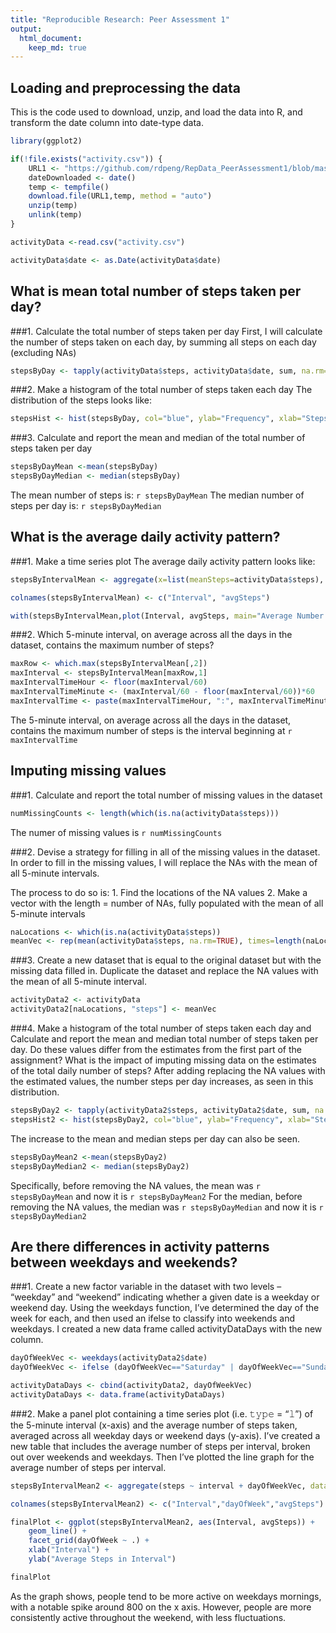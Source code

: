 ```yaml
---
title: "Reproducible Research: Peer Assessment 1"
output: 
  html_document:
    keep_md: true
---
```



## Loading and preprocessing the data
This is the code used to download, unzip, and load the data into R, and transform the date column into date-type data.
```r

library(ggplot2)

if(!file.exists("activity.csv")) {
	URL1 <- "https://github.com/rdpeng/RepData_PeerAssessment1/blob/master/activity.zip?raw=true"
	dateDownloaded <- date()
	temp <- tempfile()
	download.file(URL1,temp, method = "auto")
	unzip(temp)
	unlink(temp)
}

activityData <-read.csv("activity.csv")

activityData$date <- as.Date(activityData$date)
```

## What is mean total number of steps taken per day?
###1. Calculate the total number of steps taken per day
First, I will calculate the number of steps taken on each day, by summing all steps on each day (excluding NAs)
```r
stepsByDay <- tapply(activityData$steps, activityData$date, sum, na.rm=TRUE)
```

###2. Make a histogram of the total number of steps taken each day
The distribution of the steps looks like:
```r
stepsHist <- hist(stepsByDay, col="blue", ylab="Frequency", xlab="Steps per Day", main="Histogram of Steps")
```

###3. Calculate and report the mean and median of the total number of steps taken per day
```r
stepsByDayMean <-mean(stepsByDay)
stepsByDayMedian <- median(stepsByDay)
```
The mean number of steps is: `r stepsByDayMean`
The median number of steps per day is: `r stepsByDayMedian`

## What is the average daily activity pattern?
###1. Make a time series plot
The average daily activity pattern looks like:
```r
stepsByIntervalMean <- aggregate(x=list(meanSteps=activityData$steps), by=list(interval=activityData$interval), FUN=mean, na.rm=TRUE)

colnames(stepsByIntervalMean) <- c("Interval", "avgSteps")

with(stepsByIntervalMean,plot(Interval, avgSteps, main="Average Number of Steps \n Taken During 5 Minute Intervals", ylab="Average Steps in Interval", type="l"))
```

###2. Which 5-minute interval, on average across all the days in the dataset, contains the maximum number of steps?
```r
maxRow <- which.max(stepsByIntervalMean[,2])
maxInterval <- stepsByIntervalMean[maxRow,1]
maxIntervalTimeHour <- floor(maxInterval/60)
maxIntervalTimeMinute <- (maxInterval/60 - floor(maxInterval/60))*60
maxIntervalTime <- paste(maxIntervalTimeHour, ":", maxIntervalTimeMinute, sep="")
```
The 5-minute interval, on average across all the days in the dataset, contains the maximum number of steps is the interval beginning at `r maxIntervalTime`

## Imputing missing values
###1. Calculate and report the total number of missing values in the dataset
```r
numMissingCounts <- length(which(is.na(activityData$steps)))
```
The numer of missing values is `r numMissingCounts`

###2. Devise a strategy for filling in all of the missing values in the dataset.
In order to fill in the missing values, I will replace the NAs with the mean of all 5-minute intervals.

The process to do so is: 
1. Find the locations of the NA values
2. Make a vector with the length = number of NAs, fully populated with the mean of all 5-minute intervals
```r
naLocations <- which(is.na(activityData$steps))
meanVec <- rep(mean(activityData$steps, na.rm=TRUE), times=length(naLocations))
```

###3. Create a new dataset that is equal to the original dataset but with the missing data filled in.
Duplicate the dataset and replace the NA values with the mean of all 5-minute interval.
```r
activityData2 <- activityData
activityData2[naLocations, "steps"] <- meanVec
```

###4. Make a histogram of the total number of steps taken each day and Calculate and report the mean and median total number of steps taken per day. Do these values differ from the estimates from the first part of the assignment? What is the impact of imputing missing data on the estimates of the total daily number of steps?
After adding replacing the NA values with the estimated values, the number steps per day increases, as seen in this distribution.
```r
stepsByDay2 <- tapply(activityData2$steps, activityData2$date, sum, na.rm=TRUE)
stepsHist2 <- hist(stepsByDay2, col="blue", ylab="Frequency", xlab="Steps per Day", main="Histogram of Steps \n (NAs Altered)")
```

The increase to the mean and median steps per day can also be seen.
```r
stepsByDayMean2 <-mean(stepsByDay2)
stepsByDayMedian2 <- median(stepsByDay2)
```

Specifically, before removing the NA values, the mean was `r stepsByDayMean` and now it is `r stepsByDayMean2`
For the median, before removing the NA values, the median was `r stepsByDayMedian` and now it is `r stepsByDayMedian2`

## Are there differences in activity patterns between weekdays and weekends?

###1. Create a new factor variable in the dataset with two levels – “weekday” and “weekend” indicating whether a given date is a weekday or weekend day.
Using the weekdays function, I've determined the day of the week for each, and then used an ifelse to classify into weekends and weekdays. I created a new data frame called activityDataDays with the new column.
```r
dayOfWeekVec <- weekdays(activityData2$date)
dayOfWeekVec <- ifelse (dayOfWeekVec=="Saturday" | dayOfWeekVec=="Sunday","Weekend","Weekday")

activityDataDays <- cbind(activityData2, dayOfWeekVec)
activityDataDays <- data.frame(activityDataDays)
```

###2. Make a panel plot containing a time series plot (i.e. 𝚝𝚢𝚙𝚎 = "𝚕") of the 5-minute interval (x-axis) and the average number of steps taken, averaged across all weekday days or weekend days (y-axis).
I've created a new table that includes the average number of steps per interval, broken out over weekends and weekdays. Then I've plotted the line graph for the average number of steps per interval.
```r
stepsByIntervalMean2 <- aggregate(steps ~ interval + dayOfWeekVec, data=activityDataDays, mean)

colnames(stepsByIntervalMean2) <- c("Interval","dayOfWeek","avgSteps")

finalPlot <- ggplot(stepsByIntervalMean2, aes(Interval, avgSteps)) + 
	geom_line() + 
	facet_grid(dayOfWeek ~ .) +
	xlab("Interval") + 
	ylab("Average Steps in Interval")

finalPlot
```

As the graph shows, people tend to be more active on weekdays mornings, with a notable spike around 800 on the x axis. However, people are more consistently active throughout the weekend, with less fluctuations.